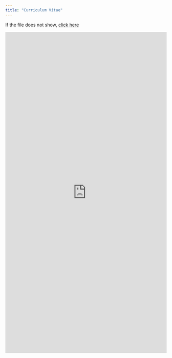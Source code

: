 ```yaml
---
title: "Curriculum Vitae"
---
```


If the file does not show, [click here](/Vita_Lai.pdf)

```{=html}
<iframe src="https://quantscience.rbind.io/files/Vita_Lai.pdf" class="gde-frame" style="height: 1000px; width: 100%; border: none;" scrolling="yes"></iframe>
```